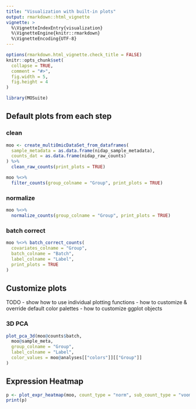 ```yaml
---
title: "Visualization with built-in plots"
output: rmarkdown::html_vignette
vignette: >
  %\VignetteIndexEntry{visualization}
  %\VignetteEngine{knitr::rmarkdown}
  %\VignetteEncoding{UTF-8}
---
```


```r
options(rmarkdown.html_vignette.check_title = FALSE)
knitr::opts_chunk$set(
  collapse = TRUE,
  comment = "#>",
  fig.width = 5,
  fig.height = 4
)
```

```r
library(MOSuite)
```

## Default plots from each step

### clean

```r
moo <- create_multiOmicDataSet_from_dataframes(
  sample_metadata = as.data.frame(nidap_sample_metadata),
  counts_dat = as.data.frame(nidap_raw_counts)
) %>%
  clean_raw_counts(print_plots = TRUE)
```
```r
moo %<>%
  filter_counts(group_colname = "Group", print_plots = TRUE)
```

### normalize

```r
moo %<>%
  normalize_counts(group_colname = "Group", print_plots = TRUE)
```

### batch correct

```r
moo %<>% batch_correct_counts(
  covariates_colname = "Group",
  batch_colname = "Batch",
  label_colname = "Label",
  print_plots = TRUE
)
```


## Customize plots

TODO
- show how to use individual plotting functions
- how to customize & override default color palettes
- how to customize ggplot objects

### 3D PCA

```r
plot_pca_3d(moo@counts$batch,
  moo@sample_meta,
  group_colname = "Group",
  label_colname = "Label",
  color_values = moo@analyses[["colors"]][["Group"]]
)
```

## Expression Heatmap

```r
p <- plot_expr_heatmap(moo, count_type = "norm", sub_count_type = "voom")
print(p)
```
